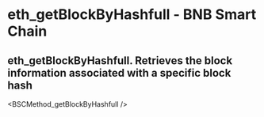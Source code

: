 # eth_getBlockByHashfull - BNB Smart Chain

## eth_getBlockByHashfull. Retrieves the block information associated with a specific block hash


<BSCMethod_getBlockByHashfull />

